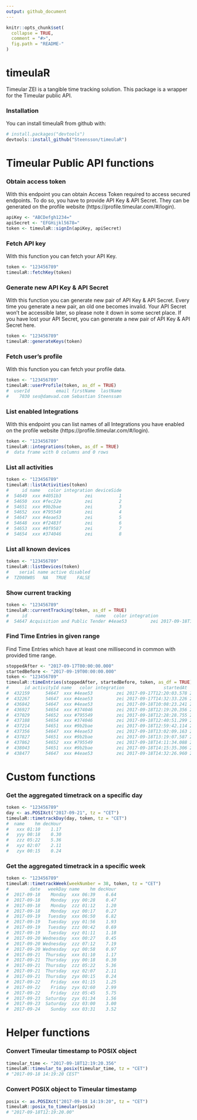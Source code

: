 ```yaml
---
output: github_document
---
```



```r
knitr::opts_chunk$set(
  collapse = TRUE,
  comment = "#>",
  fig.path = "README-"
)
```

# timeulaR

Timeular ZEI is a tangible time tracking solution. This package is a wrapper for the Timeular public API.

### Installation

You can install timeulaR from github with:

```r
# install.packages("devtools")
devtools::install_github("Steensson/timeulaR")
```

# Timeular Public API functions

### Obtain access token

With this endpoint you can obtain Access Token required to access secured endpoints.
To do so, you have to provide API Key & API Secret.
They can be generated on the profile website (https://profile.timeular.com/#/login).

```r
apiKey <- "ABCDefgh1234="
apiSecret <- "EFGHijkl5678="
token <- timeulaR::signIn(apiKey, apiSecret)
```


### Fetch API key

With this function you can fetch your API Key.

```r
token <- "123456789"
timeulaR::fetchKey(token)
```


### Generate new API Key & API Secret

With this function you can generate new pair of API Key & API Secret.
Every time you generate a new pair, an old one becomes invalid.
Your API Secret won’t be accessible later, so please note it down in some secret place.
If you have lost your API Secret, you can generate a new pair of API Key & API Secret here.

```r
token <- "123456789"
timeulaR::generateKeys(token)
```


### Fetch user's profile

With this function you can fetch your profile data.

```r
token <- "123456789"
timeulaR::userProfile(token, as_df = TRUE)
#  userId          email firstName  lastName
#    7030 ses@damvad.com Sebastian Steenssøn
```


### List enabled Integrations

With this endpoint you can list names of all Integrations you have enabled on the profile website (https://profile.timeular.com/#/login).

```r
token <- "123456789"
timeulaR::integrations(token, as_df = TRUE)
#  data frame with 0 columns and 0 rows
```


### List all activities

```r
token <- "123456789"
timeulaR::listActivities(token)
#     id name   color integration deviceSide
#  54649  xxx #4051b3         zei          1
#  54650  xxx #fec22e         zei          2
#  54651  xxx #9b2bae         zei          3
#  54652  xxx #795549         zei          4
#  54647  xxx #4eae53         zei          5
#  54648  xxx #f2483f         zei          6
#  54653  xxx #0f9587         zei          7
#  54654  xxx #374046         zei          8
```


### List all known devices

```r
token <- "123456789"
timeulaR::listDevices(token)
#    serial name active disabled
#  TZ008W0S   NA   TRUE    FALSE
```


### Show current tracking

```r
token <- "123456789"
timeulaR::currentTracking(token, as_df = TRUE)
#     id                          name   color integration               startedAt note
#  54647 Acquisition and Public Tender #4eae53         zei 2017-09-18T16:32:26.437   NA
```


### Find Time Entries in given range

Find Time Entries which have at least one millisecond in common with provided time range.

```r
stoppedAfter <- "2017-09-17T00:00:00.000"
startedBefore <- "2017-09-19T00:00:00.000"
token <- "123456789"
timeulaR::timeEntries(stoppedAfter, startedBefore, token, as_df = TRUE)
#      id activityId name   color integration               startedAt               stoppedAt note
#  432159      54647  xxx #4eae53         zei 2017-09-17T12:20:03.578 2017-09-17T13:47:09.602   NA
#  432267      54647  xxx #4eae53         zei 2017-09-17T14:32:33.226 2017-09-17T16:24:44.072   NA
#  436842      54647  xxx #4eae53         zei 2017-09-18T10:08:23.241 2017-09-18T12:19:12.974   NA
#  436927      54654  xxx #374046         zei 2017-09-18T12:19:20.356 2017-09-18T12:28:28.355   NA
#  437029      54652  xxx #795549         zei 2017-09-18T12:28:28.755 2017-09-18T12:40:50.752   NA
#  437188      54654  xxx #374046         zei 2017-09-18T12:40:51.299 2017-09-18T12:59:41.573   NA
#  437214      54651  xxx #9b2bae         zei 2017-09-18T12:59:42.114 2017-09-18T13:02:08.765   NA
#  437356      54647  xxx #4eae53         zei 2017-09-18T13:02:09.163 2017-09-18T13:19:07.182   NA
#  437827      54651  xxx #9b2bae         zei 2017-09-18T13:19:07.587 2017-09-18T14:11:33.595   NA
#  437862      54652  xxx #795549         zei 2017-09-18T14:11:34.088 2017-09-18T14:15:34.792   NA
#  438043      54651  xxx #9b2bae         zei 2017-09-18T14:15:35.306 2017-09-18T14:32:26.413   NA
#  438477      54647  xxx #4eae53         zei 2017-09-18T14:32:26.960 2017-09-18T15:28:00.451   NA
```


# Custom functions

### Get the aggregated timetrack on a specific day

```r
token <- "123456789"
day <- as.POSIXct("2017-09-21", tz = "CET")
timeulaR::timetrackDay(day, token, tz = "CET")
#  name    hm decHour
#   xxx 01:10    1.17
#   yyy 00:18    0.30
#   zzz 05:22    5.36
#   xyz 02:07    2.11
#   zyx 00:15    0.24
```


### Get the aggregated timetrack in a specific week

```r
token <- "123456789"
timeulaR::timetrackWeek(weekNumber = 38, token, tz = "CET")
#        date   weekDay name    hm decHour
#  2017-09-18    Monday  xxx 06:39    6.64
#  2017-09-18    Monday  yyy 00:28    0.47
#  2017-09-18    Monday  zzz 01:12    1.20
#  2017-09-18    Monday  xyz 00:17    0.27
#  2017-09-19   Tuesday  xxx 06:50    6.82
#  2017-09-19   Tuesday  yyy 01:56    1.93
#  2017-09-19   Tuesday  zzz 00:42    0.69
#  2017-09-19   Tuesday  xyz 01:11    1.18
#  2017-09-20 Wednesday  xxx 00:27    0.45
#  2017-09-20 Wednesday  zzz 07:12    7.19
#  2017-09-20 Wednesday  xyz 00:58    0.97
#  2017-09-21  Thursday  xxx 01:10    1.17
#  2017-09-21  Thursday  yyy 00:18    0.30
#  2017-09-21  Thursday  zzz 05:22    5.36
#  2017-09-21  Thursday  xyz 02:07    2.11
#  2017-09-21  Thursday  zyx 00:15    0.24
#  2017-09-22    Friday  xxx 01:15    1.25
#  2017-09-22    Friday  zyx 02:60    2.99
#  2017-09-22    Friday  zzz 05:45    5.75
#  2017-09-23  Saturday  zyx 01:34    1.56
#  2017-09-23  Saturday  zzz 03:00    3.00
#  2017-09-24    Sunday  xxx 03:31    3.52
```



# Helper functions

### Convert Timeular timestamp to POSIX object

```r
timeular_time <- "2017-09-18T12:19:20.356"
timeulaR::timeular_to_posix(timeular_time, tz = "CET")
# "2017-09-18 14:19:20 CEST"
```


### Convert POSIX object to Timeular timestamp

```r
posix <- as.POSIXct("2017-09-18 14:19:20", tz = "CET")
timeulaR::posix_to_timeular(posix)
# "2017-09-18T12:19:20.00"
```




